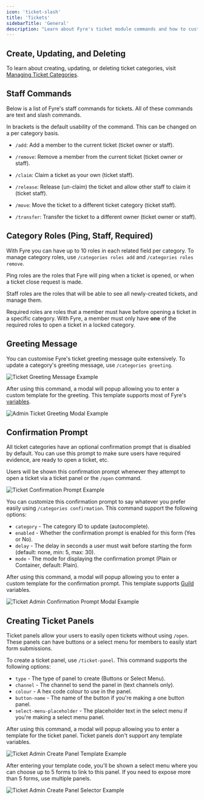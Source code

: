 ```yaml
---
icon: 'ticket-slash'
title: 'Tickets'
sidebarTitle: 'General'
description: "Learn about Fyre's ticket module commands and how to customise ticket categories."
---
```


## Create, Updating, and Deleting
To learn about creating, updating, or deleting ticket categories,
visit [Managing Ticket Categories](/modules/tickets/managing).


## Staff Commands
Below is a list of Fyre's staff commands for tickets. All of these commands are text and slash commands.

<Info>In brackets is the default usability of the command. This can be changed on a per category basis.</Info>

- `/add`: Add a member to the current ticket (ticket owner or staff).
- `/remove`: Remove a member from the current ticket (ticket owner or staff).

- `/claim`: Claim a ticket as your own (ticket staff).
- `/release`: Release (un-claim) the ticket and allow other staff to claim it (ticket staff).

- `/move`: Move the ticket to a different ticket category (ticket staff).
- `/transfer`: Transfer the ticket to a different owner (ticket owner or staff).


## Category Roles (Ping, Staff, Required)
With Fyre you can have up to 10 roles in each related field per category.
To manage category roles, use `/categories roles add` and `/categories roles remove`.

Ping roles are the roles that Fyre will ping when a ticket is opened, or when a ticket close request is made.

Staff roles are the roles that will be able to see all newly-created tickets, and manage them.

Required roles are roles that a member must have before opening a ticket in a specific category.
With Fyre, a member must only have **one** of the required roles to open a ticket in a locked category.


## Greeting Message
You can customise Fyre's ticket greeting message quite extensively.
To update a category's greeting message, use `/categories greeting`.

![Ticket Greeting Message Example](/screenshots/tickets/greeting-message.png)

After using this command, a modal will popup allowing you to enter a custom template for the greeting.
This template supports most of Fyre's [variables](/templating/variables).

![Admin Ticket Greeting Modal Example](/screenshots/tickets/admin-greeting-message-modal.png)


## Confirmation Prompt
All ticket categories have an optional confirmation prompt that is disabled by default.
You can use this prompt to make sure users have required evidence, are ready to open a ticket, etc.

Users will be shown this confirmation prompt whenever they attempt 
to open a ticket via a ticket panel or the `/open` command.

![Ticket Confirmation Prompt Example](/screenshots/tickets/confirmation-prompt.png)

You can customize this confirmation prompt to say whatever you prefer easily using `/categories confirmation`.
This command support the following options:

- `category` - The category ID to update (autocomplete).
- `enabled` - Whether the confirmation prompt is enabled for this form (Yes or No).
- `delay` - The delay in seconds a user must wait before starting the form (default: none, min: 5, max: 30).
- `mode` - The mode for displaying the confirmation prompt (Plain or Container, default: Plain).

After using this command, a modal will popup allowing you to enter a custom template for the confirmation prompt.
This template supports [Guild](/templating/variables#guild%2Fserver-variables) variables.

![Ticket Admin Confirmation Prompt Modal Example](/screenshots/tickets/admin-confirmation-prompt-modal.png)


## Creating Ticket Panels
Ticket panels allow your users to easily open tickets without using `/open`.
These panels can have buttons or a select menu for members to easily start form submissions.

To create a ticket panel, use `/ticket-panel`. This command supports the following options:

- `type` - The type of panel to create (Buttons or Select Menu).
- `channel` - The channel to send the panel in (text channels only).
- `colour` - A hex code colour to use in the panel.
- `button-name` - The name of the button if you're making a one button panel.
- `select-menu-placeholder` - The placeholder text in the select menu if you're making a select menu panel.

After using this command, a modal will popup allowing you to enter a template for the ticket panel.
Ticket panels don't support any template variables.

![Ticket Admin Create Panel Template Example](/screenshots/tickets/admin-panel-template-modal.png)

After entering your template code, you'll be shown a select menu where you can choose up to 5 forms to link to this panel.
If you need to expose more than 5 forms, use multiple panels.

![Ticket Admin Create Panel Selector Example](/screenshots/tickets/admin-panel-category-selector.png)
